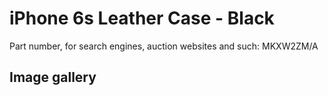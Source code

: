 
# iPhone 6s Leather Case - Black

Part number, for search engines, auction websites and such: MKXW2ZM/A

## Image gallery

<div style={{ width: "768px" }}>
  <GalleryComponent
    images={[
      {
        original: "/everysource/MKXW2.webp",
        thumbnail: "/everypreview/MKXW2.webp",
      },
      {
        original: "/everysource/MKXW2_AV1_GOLD.webp",
        thumbnail: "/everypreview/MKXW2_AV1_GOLD.webp",
      },
      {
        original: "/everysource/MKXW2_AV1_SILVER.webp",
        thumbnail: "/everypreview/MKXW2_AV1_SILVER.webp",
      },
      {
        original: "/everysource/MKXW2_AV1_SPACE_GRAY.webp",
        thumbnail: "/everypreview/MKXW2_AV1_SPACE_GRAY.webp",
      }
    ]}
  />
</div>